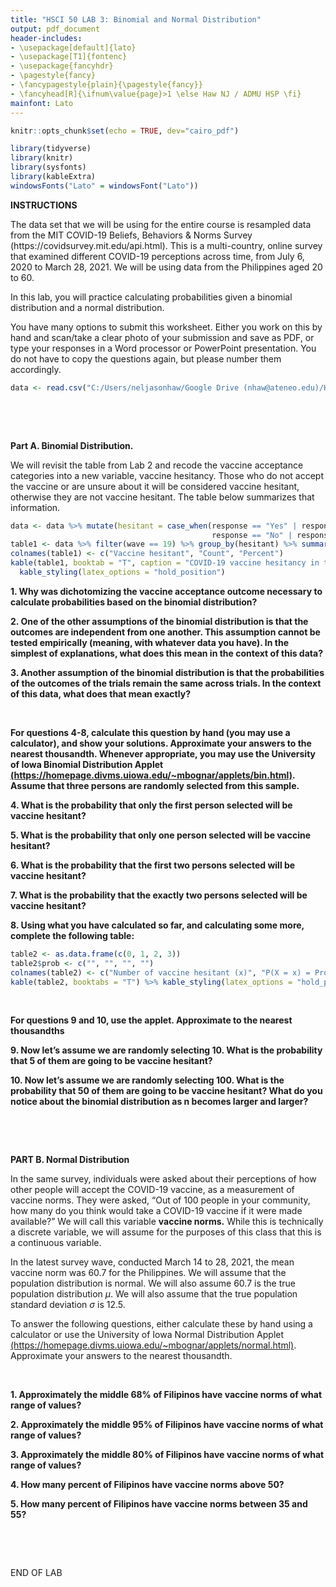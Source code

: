 ```yaml
---
title: "HSCI 50 LAB 3: Binomial and Normal Distribution"
output: pdf_document
header-includes:
- \usepackage[default]{lato}
- \usepackage[T1]{fontenc}
- \usepackage{fancyhdr}
- \pagestyle{fancy}
- \fancypagestyle{plain}{\pagestyle{fancy}}
- \fancyhead[R]{\ifnum\value{page}>1 \else Haw NJ / ADMU HSP \fi}
mainfont: Lato
---
```


```r
knitr::opts_chunk$set(echo = TRUE, dev="cairo_pdf")
```

```r
library(tidyverse)
library(knitr)
library(sysfonts)
library(kableExtra)
windowsFonts("Lato" = windowsFont("Lato"))
```

**INSTRUCTIONS**

The data set that we will be using for the entire course is resampled data from the MIT COVID-19 Beliefs, Behaviors & Norms Survey (https://covidsurvey.mit.edu/api.html). This is a multi-country, online survey that examined different COVID-19 perceptions across time, from July 6, 2020 to March 28, 2021. We will be using data from the Philippines aged 20 to 60.

In this lab, you will practice calculating probabilities given a binomial distribution and a normal distribution.

You have many options to submit this worksheet. Either you work on this by hand and scan/take a clear photo of your submission and save as PDF, or type your responses in a Word processor or PowerPoint presentation. You do not have to copy the questions again, but please number them accordingly.

```r
data <- read.csv("C:/Users/neljasonhaw/Google Drive (nhaw@ateneo.edu)/HSCI 50 SY 2021-2022/Labs/vax_accept_dummydata.csv")
```

&nbsp;

&nbsp;

**Part A. Binomial Distribution.**

We will revisit the table from Lab 2 and recode the vaccine acceptance categories into a new variable, vaccine hesitancy. Those who do not accept the vaccine or are unsure about it will be considered vaccine hesitant, otherwise they are not vaccine hesitant. The table below summarizes that information.


```r
data <- data %>% mutate(hesitant = case_when(response == "Yes" | response == "Vaccinated" ~ "No",
                                             response == "No" | response == "Don't Know" ~ "Yes"))
table1 <- data %>% filter(wave == 19) %>% group_by(hesitant) %>% summarize(n=n(), p=round(n()/1145,3)*100)
colnames(table1) <- c("Vaccine hesitant", "Count", "Percent")
kable(table1, booktab = "T", caption = "COVID-19 vaccine hesitancy in the Philippines, March 14-28, 2021") %>%
  kable_styling(latex_options = "hold_position")
```

**1. Why was dichotomizing the vaccine acceptance outcome necessary to calculate probabilities based on the binomial distribution?**

**2. One of the other assumptions of the binomial distribution is that the outcomes are independent from one another. This assumption cannot be tested empirically (meaning, with whatever data you have). In the simplest of explanations, what does this mean in the context of this data?**

**3. Another assumption of the binomial distribution is that the probabilities of the outcomes of the trials remain the same across trials. In the context of this data, what does that mean exactly?**

&nbsp;

**For questions 4-8, calculate this question by hand (you may use a calculator), and show your solutions. Approximate your answers to the nearest thousandth. Whenever appropriate, you may use the University of Iowa Binomial Distribution Applet [(https://homepage.divms.uiowa.edu/~mbognar/applets/bin.html)](https://homepage.divms.uiowa.edu/~mbognar/applets/bin.html). Assume that three persons are randomly selected from this sample.**

**4. What is the probability that only the first person selected will be vaccine hesitant?**

**5. What is the probability that only one person selected will be vaccine hesitant?**

**6. What is the probability that the first two persons selected will be vaccine hesitant?**

**7. What is the probability that the exactly two persons selected will be vaccine hesitant?**

**8. Using what you have calculated so far, and calculating some more, complete the following table:**

```r
table2 <- as.data.frame(c(0, 1, 2, 3))
table2$prob <- c("", "", "", "")
colnames(table2) <- c("Number of vaccine hesitant (x)", "P(X = x) = Probability of x vaccine hesitant")
kable(table2, booktabs = "T") %>% kable_styling(latex_options = "hold_position")
```

&nbsp;

**For questions 9 and 10, use the applet. Approximate to the nearest thousandths**

**9. Now let's assume we are randomly selecting 10. What is the probability that 5 of them are going to be vaccine hesitant?**

**10. Now let's assume we are randomly selecting 100. What is the probability that 50 of them are going to be vaccine hesitant? What do you notice about the binomial distribution as n becomes larger and larger?**

&nbsp;

&nbsp;


**PART B. Normal Distribution**

In the same survey, individuals were asked about their perceptions of how other people will accept the COVID-19 vaccine, as a measurement of vaccine norms. They were asked, "Out of 100 people in your community, how many do you think would take a COVID-19 vaccine if it were made available?" We will call this variable **vaccine norms.** While this is technically a discrete variable, we will assume for the purposes of this class that this is a continuous variable.

In the latest survey wave, conducted March 14 to 28, 2021, the mean vaccine norm was 60.7 for the Philippines. We will assume that the population distribution is normal. We will also assume 60.7 is the true population distribution $\mu$. We will also assume that the true population standard deviation $\sigma$ is 12.5.

To answer the following questions, either calculate these by hand using a calculator or use the University of Iowa Normal Distribution Applet [(https://homepage.divms.uiowa.edu/~mbognar/applets/normal.html)](https://homepage.divms.uiowa.edu/~mbognar/applets/normal.html). Approximate your answers to the nearest thousandth. 

&nbsp;

**1. Approximately the middle 68% of Filipinos have vaccine norms of what range of values?**

**2. Approximately the middle 95% of Filipinos have vaccine norms of what range of values?**

**3. Approximately the middle 80% of Filipinos have vaccine norms of what range of values?**

**4. How many percent of Filipinos have vaccine norms above 50?**

**5. How many percent of Filipinos have vaccine norms between 35 and 55?**

&nbsp;

&nbsp;

\center END OF LAB \center
